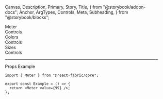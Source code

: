  Canvas,
  Description,
  Primary,
  Story,
  Title,
} from "@storybook/addon-docs";
  Anchor,
  ArgTypes,
  Controls,
  Meta,
  Subheading,
} from "@storybook/blocks";

<Meta of={MeterStories} />

<Title>Meter</Title>

<Anchor storyId="icon">
  <div className="hidden-anchor">
    <Subheading>Meter</Subheading>
  </div>
</Anchor>

<Description of={Meter} />

<Primary />

<Collapsable className="control-panel">
  <div>Controls</div>
  <Controls of={MeterStories._Meter} />
</Collapsable>

<Anchor storyId="colors">
  <Subheading>Colors</Subheading>
</Anchor>
<Description of={MeterStories.Colors} />
<Canvas withToolbar of={MeterStories.Colors} />
<Collapsable className="control-panel">
  <div>Controls</div>
  <Controls of={MeterStories.Colors} />
</Collapsable>

<Anchor storyId="sizes">
  <Subheading>Sizes</Subheading>
</Anchor>
<Description of={MeterStories.Sizes} />
<Canvas withToolbar of={MeterStories.Sizes} />
<Collapsable className="control-panel">
  <div>Controls</div>
  <Controls of={MeterStories.Sizes} />
</Collapsable>

<hr />

<Anchor storyId="props">
  <Subheading>Props</Subheading>
</Anchor>

<ArgTypes sort="requiredFirst" />

<Anchor storyId="sample">
  <Subheading>Example</Subheading>
</Anchor>

```tsx
import { Meter } from "@react-fabric/core";

export const Example = () => {
  return <Meter value={99} />;
};
```
